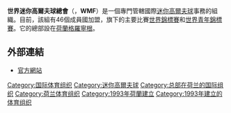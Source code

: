 {{Infobox Organization
|name = 世界迷你高爾夫球總會<br>World minigolf sport federation
|image_border =
|size =
|caption = 
|motto =
|type = 體育組織
|formation = 
|headquarters = {{flagicon|NED}} [[格羅寧根|格羅寧根]]
|membership = 
|leader_title = 主席
|leader_name ={{flagicon|GRE}} Dr. Zimmermann Gerhard
|website = [http://www.minigolfsport.com/ WMF]
}}
'''世界迷你高爾夫球總會'''（{{lang|en|World minigolf sport federation}}，'''WMF'''）是一個專門管轄國際[[迷你高爾夫球|迷你高爾夫球]]事務的組織。目前，該組有46個成員國加盟，旗下的主要比賽[[世界迷你高爾夫球錦標賽|世界錦標賽]]和[[世界迷你高爾夫球青年錦標賽|世界青年錦標賽]]。它的總部設在[[荷蘭|荷蘭]][[格羅寧根|格羅寧根]]。

==外部連結==
* [http://www.minigolfsport.com/ 官方網站] {{Wayback|url=http://www.minigolfsport.com/ |date=20050110012604 }}

{{國際運動總會}}

[[Category:国际体育组织|Category:国际体育组织]]
[[Category:迷你高爾夫球|Category:迷你高爾夫球]]
[[Category:总部在荷兰的国际组织|Category:总部在荷兰的国际组织]]
[[Category:荷兰体育组织|Category:荷兰体育组织]]
[[Category:1993年荷蘭建立|Category:1993年荷蘭建立]]
[[Category:1993年建立的体育组织|Category:1993年建立的体育组织]]